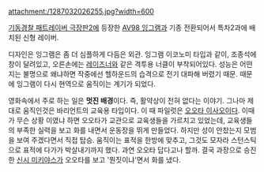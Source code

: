 attachment:/1287032026255.jpg?width=600

[[기동경찰 패트레이버 극장판2]]에 등장한 [[AV98 잉그램]]과 기종 전환되어서 특차2과에 배치된 신형 레이버.

디자인은 잉그램은 좀 더 심플하게 다듬은 외관. 잉그램 이코노미 타입과 같이, 조종석에 창이 달려있고, 오른손에는 [[레이즈너]]와 같은 격투용 너클이 부착되어있다. 성능은 어떤지는 불명으로 왜냐하면 작중에선 헬하운드의 습격으로 전기 대파해 버렸기 때문. 때문에 잉그램이 다시 현역으로 움직이는 계기가 되었다.

영화속에서 주로 하는 일은 '''멋진 배경'''이다. 즉, 활약상이 전혀 없다는 이야기. 그나마 제대로 움직인것은 바리언트의 교육용 타입이다. 이 때 파일럿은 [[오오타 이사오]]이다. 이때가 무슨 상황 이였냐 하면 오오타가 교관으로 교육생들을 가르치고 있었는데, 교육생들의 부족한 실력을 보고 화를 내면서 운동장을 뛰게 만들었다. 하지만 성이 안찼는지 모범을 보여 주겠다면서 직접 탑승. 움직이는 표적을 한방에 맞추고, 그것도 모자라 스턴스틱으로 표적에 다가가 박살내기까지 했다. 과연 오오타 답다고나 할까. 결국 과장으로 승진한 [[신시 미키야스]]가 오오타를 보고 '뭔짓이냐'면서 화를 냈다.
